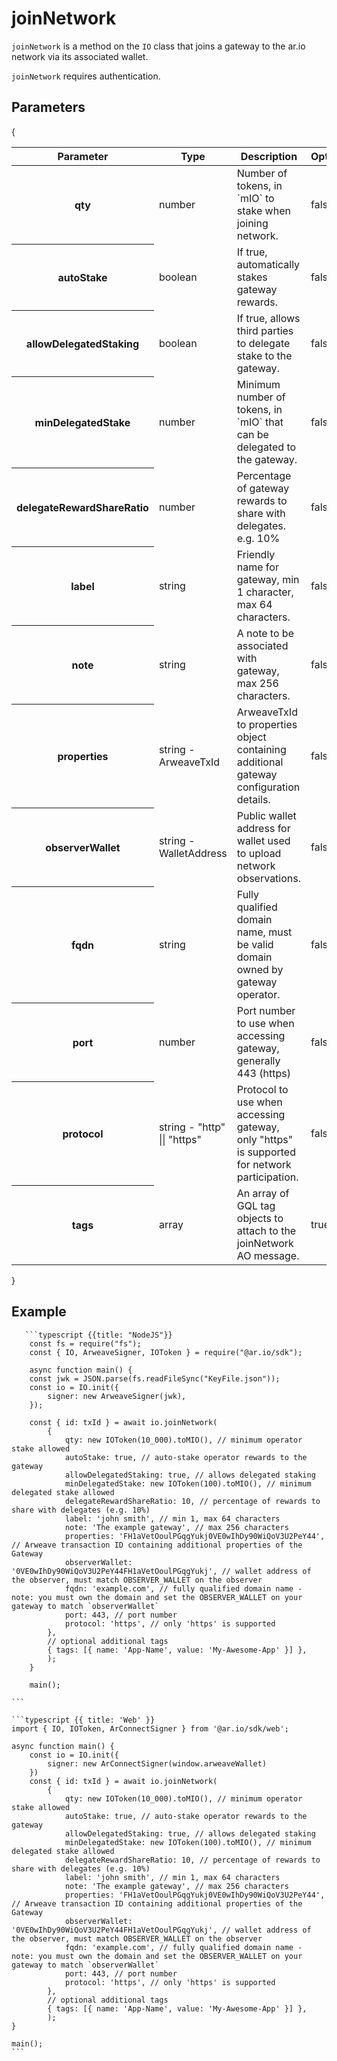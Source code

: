 
# joinNetwork

`joinNetwork` is a method on the `IO` class that joins a gateway to the ar.io network via its associated wallet.

`joinNetwork` requires authentication.

## Parameters

{
<div style={{ textAlign: 'center' }}>
  <table className="inline-table">
    <thead>
      <tr>
        <th>Parameter</th>
        <th>Type</th>
        <th>Description</th>
        <th>Optional</th>
      </tr>
    </thead>
    <tbody>
      <tr>
        <th>qty</th>
        <td>number</td>
        <td>Number of tokens, in `mIO` to stake when joining network.</td>
        <td>false</td>
      </tr>
      <tr>
        <th>autoStake</th>
        <td>boolean</td>
        <td>If true, automatically stakes gateway rewards.</td>
        <td>false</td>
      </tr>
      <tr>
        <th>allowDelegatedStaking</th>
        <td>boolean</td>
        <td>If true, allows third parties to delegate stake to the gateway.</td>
        <td>false</td>
      </tr>
      <tr>
        <th>minDelegatedStake</th>
        <td>number</td>
        <td>Minimum number of tokens, in `mIO` that can be delegated to the gateway.</td>
        <td>false</td>
      </tr>
      <tr>
        <th>delegateRewardShareRatio</th>
        <td>number</td>
        <td>Percentage of gateway rewards to share with delegates. e.g. 10%</td>
        <td>false</td>
      </tr>
      <tr>
        <th>label</th>
        <td>string</td>
        <td>Friendly name for gateway, min 1 character, max 64 characters.</td>
        <td>false</td>
      </tr>
      <tr>
        <th>note</th>
        <td>string</td>
        <td>A note to be associated with gateway, max 256 characters.</td>
        <td>false</td>
      </tr>
      <tr>
        <th>properties</th>
        <td>string - ArweaveTxId</td>
        <td>ArweaveTxId to properties object containing additional gateway configuration details.</td>
        <td>false</td>
      </tr>
      <tr>
        <th>observerWallet</th>
        <td>string - WalletAddress</td>
        <td>Public wallet address for wallet used to upload network observations.</td>
        <td>false</td>
      </tr>
      <tr>
        <th>fqdn</th>
        <td>string</td>
        <td>Fully qualified domain name, must be valid domain owned by gateway operator.</td>
        <td>false</td>
      </tr>
      <tr>
        <th>port</th>
        <td>number</td>
        <td>Port number to use when accessing gateway, generally 443 (https)</td>
        <td>false</td>
      </tr>
      <tr>
        <th>protocol</th>
        <td>string - "http" || "https"</td>
        <td>Protocol to use when accessing gateway, only "https" is supported for network participation.</td>
        <td>false</td>
      </tr>
      <tr>
        <th>tags</th>
        <td>array</td>
        <td>
          An array of GQL tag objects to attach to the joinNetwork AO message.
        </td>
        <td>true</td>
      </tr>
    </tbody>
  </table>
</div>
}

## Example

<CodeGroup title="joinNetwork">

       ```typescript {{title: "NodeJS"}}
        const fs = require("fs");
        const { IO, ArweaveSigner, IOToken } = require("@ar.io/sdk");

        async function main() {
        const jwk = JSON.parse(fs.readFileSync("KeyFile.json"));
        const io = IO.init({
            signer: new ArweaveSigner(jwk),
        });

        const { id: txId } = await io.joinNetwork(
            {
                qty: new IOToken(10_000).toMIO(), // minimum operator stake allowed
                autoStake: true, // auto-stake operator rewards to the gateway
                allowDelegatedStaking: true, // allows delegated staking
                minDelegatedStake: new IOToken(100).toMIO(), // minimum delegated stake allowed
                delegateRewardShareRatio: 10, // percentage of rewards to share with delegates (e.g. 10%)
                label: 'john smith', // min 1, max 64 characters
                note: 'The example gateway', // max 256 characters
                properties: 'FH1aVetOoulPGqgYukj0VE0wIhDy90WiQoV3U2PeY44', // Arweave transaction ID containing additional properties of the Gateway
                observerWallet: '0VE0wIhDy90WiQoV3U2PeY44FH1aVetOoulPGqgYukj', // wallet address of the observer, must match OBSERVER_WALLET on the observer
                fqdn: 'example.com', // fully qualified domain name - note: you must own the domain and set the OBSERVER_WALLET on your gateway to match `observerWallet`
                port: 443, // port number
                protocol: 'https', // only 'https' is supported
            },
            // optional additional tags
            { tags: [{ name: 'App-Name', value: 'My-Awesome-App' }] },
            );
        }

        main();

    ```

    ```typescript {{ title: 'Web' }}
    import { IO, IOToken, ArConnectSigner } from '@ar.io/sdk/web';

    async function main() {
        const io = IO.init({
            signer: new ArConnectSigner(window.arweaveWallet)
        })
        const { id: txId } = await io.joinNetwork(
            {
                qty: new IOToken(10_000).toMIO(), // minimum operator stake allowed
                autoStake: true, // auto-stake operator rewards to the gateway
                allowDelegatedStaking: true, // allows delegated staking
                minDelegatedStake: new IOToken(100).toMIO(), // minimum delegated stake allowed
                delegateRewardShareRatio: 10, // percentage of rewards to share with delegates (e.g. 10%)
                label: 'john smith', // min 1, max 64 characters
                note: 'The example gateway', // max 256 characters
                properties: 'FH1aVetOoulPGqgYukj0VE0wIhDy90WiQoV3U2PeY44', // Arweave transaction ID containing additional properties of the Gateway
                observerWallet: '0VE0wIhDy90WiQoV3U2PeY44FH1aVetOoulPGqgYukj', // wallet address of the observer, must match OBSERVER_WALLET on the observer
                fqdn: 'example.com', // fully qualified domain name - note: you must own the domain and set the OBSERVER_WALLET on your gateway to match `observerWallet`
                port: 443, // port number
                protocol: 'https', // only 'https' is supported
            },
            // optional additional tags
            { tags: [{ name: 'App-Name', value: 'My-Awesome-App' }] },
            );
    }

    main();
    ```

</CodeGroup>
